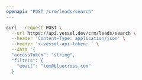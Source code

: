 ```yaml
---
openapi: "POST /crm/leads/search"
---
```


<RequestExample>

```bash Request
curl --request POST \
  --url https://api.vessel.dev/crm/leads/search \
  --header 'Content-Type: application/json' \
  --header 'x-vessel-api-token: ' \
  --data '{
  "accessToken": "string",
  "filters": {
    "email": "tom@bluecross.com"
  }
```

</RequestExample>
